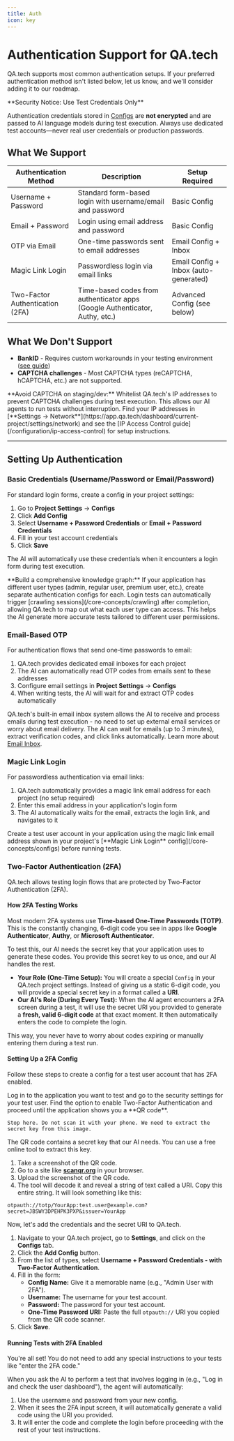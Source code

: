 ```yaml
---
title: Auth
icon: key
---
```


# Authentication Support for QA.tech

QA.tech supports most common authentication setups. If your preferred authentication method isn't listed below, let us know, and we'll consider adding it to our roadmap.

<Warning>
  **Security Notice: Use Test Credentials Only**
  
  Authentication credentials stored in [Configs](/core-concepts/configs) are **not encrypted** and are passed to AI language models during test execution. Always use dedicated test accounts—never real user credentials or production passwords.
</Warning>

## What We Support

| Authentication Method | Description | Setup Required |
| --------------------- | ----------- | -------------- |
| Username + Password | Standard form-based login with username/email and password | Basic Config |
| Email + Password | Login using email address and password | Basic Config |
| OTP via Email | One-time passwords sent to email addresses | Email Config + Inbox |
| Magic Link Login | Passwordless login via email links | Email Config + Inbox (auto-generated) |
| Two-Factor Authentication (2FA) | Time-based codes from authenticator apps (Google Authenticator, Authy, etc.) | Advanced Config (see below) |

## What We Don't Support

- **BankID** - Requires custom workarounds in your testing environment ([see guide](/applications/se-bank-id))
- **CAPTCHA challenges** - Most CAPTCHA types (reCAPTCHA, hCAPTCHA, etc.) are not supported.

<Tip>
**Avoid CAPTCHA on staging/dev:** Whitelist QA.tech's IP addresses to prevent CAPTCHA challenges during test execution. This allows our AI agents to run tests without interruption. Find your IP addresses in [**Settings → Network**](https://app.qa.tech/dashboard/current-project/settings/network) and see the [IP Access Control guide](/configuration/ip-access-control) for setup instructions.
</Tip>

---

## Setting Up Authentication

### Basic Credentials (Username/Password or Email/Password)

For standard login forms, create a config in your project settings:

1. Go to **Project Settings** → **Configs**
2. Click **Add Config**
3. Select **Username + Password Credentials** or **Email + Password Credentials**
4. Fill in your test account credentials
5. Click **Save**

The AI will automatically use these credentials when it encounters a login form during test execution.

<Tip>
**Build a comprehensive knowledge graph:** If your application has different user types (admin, regular user, premium user, etc.), create separate authentication configs for each. Login tests can automatically trigger [crawling sessions](/core-concepts/crawling) after completion, allowing QA.tech to map out what each user type can access. This helps the AI generate more accurate tests tailored to different user permissions.
</Tip>

### Email-Based OTP

For authentication flows that send one-time passwords to email:

1. QA.tech provides dedicated email inboxes for each project
2. The AI can automatically read OTP codes from emails sent to these addresses
3. Configure email settings in **Project Settings** → **Configs**
4. When writing tests, the AI will wait for and extract OTP codes automatically

QA.tech's built-in email inbox system allows the AI to receive and process emails during test execution - no need to set up external email services or worry about email delivery. The AI can wait for emails (up to 3 minutes), extract verification codes, and click links automatically. Learn more about [Email Inbox](/test-features/email-inbox).

### Magic Link Login

For passwordless authentication via email links:

1. QA.tech automatically provides a magic link email address for each project (no setup required)
2. Enter this email address in your application's login form
3. The AI automatically waits for the email, extracts the login link, and navigates to it

<Tip>
Create a test user account in your application using the magic link email address shown in your project's [**Magic Link Login** config](/core-concepts/configs) before running tests.
</Tip>

### Two-Factor Authentication (2FA)

QA.tech allows testing login flows that are protected by Two-Factor Authentication (2FA). 
#### How 2FA Testing Works

Most modern 2FA systems use **Time-based One-Time Passwords (TOTP)**. This is the constantly changing, 6-digit code you see in apps like **Google Authenticator**, **Authy**, or **Microsoft Authenticator**.

To test this, our AI needs the secret key that your application uses to generate these codes. You provide this secret key to us once, and our AI handles the rest.

- **Your Role (One-Time Setup):** You will create a special `Config` in your QA.tech project settings. Instead of giving us a static 6-digit code, you will provide a special secret key in a format called a **URI**.
- **Our AI's Role (During Every Test):** When the AI agent encounters a 2FA screen during a test, it will use the secret URI you provided to generate a **fresh, valid 6-digit code** at that exact moment. It then automatically enters the code to complete the login.

This way, you never have to worry about codes expiring or manually entering them during a test run.

#### Setting Up a 2FA Config

Follow these steps to create a config for a test user account that has 2FA enabled.

<Steps>
  <Step title="Get Your 2FA QR Code">
    Log in to the application you want to test and go to the security settings for your test user. Find the option to enable Two-Factor Authentication and proceed until the application shows you a **QR code**.
    
    Stop here. Do not scan it with your phone. We need to extract the secret key from this image.
  </Step>
  <Step title="Decode the QR Code to Get the URI">
    The QR code contains a secret key that our AI needs. You can use a free online tool to extract this key.

1. Take a screenshot of the QR code.
2. Go to a site like [**scanqr.org**](https://scanqr.org/) in your browser.
3. Upload the screenshot of the QR code.
4. The tool will decode it and reveal a string of text called a URI. Copy this entire string. It will look something like this:

```text
otpauth://totp/YourApp:test.user@example.com?secret=JBSWY3DPEHPK3PXP&issuer=YourApp
```
  </Step>
  <Step title="Create the Config in QA.tech">
    Now, let's add the credentials and the secret URI to QA.tech.

1. Navigate to your QA.tech project, go to **Settings**, and click on the **Configs** tab.
2. Click the **Add Config** button.
3. From the list of types, select **Username + Password Credentials - with Two-Factor Authentication**.
4. Fill in the form:
   - **Config Name:** Give it a memorable name (e.g., "Admin User with 2FA").
   - **Username:** The username for your test account.
   - **Password:** The password for your test account.
   - **One-Time Password URI:** Paste the full `otpauth://` URI you copied from the QR code scanner.
5. Click **Save**.
  </Step>
</Steps>

#### Running Tests with 2FA Enabled

You're all set! You do not need to add any special instructions to your tests like "enter the 2FA code."

When you ask the AI to perform a test that involves logging in (e.g., "Log in and check the user dashboard"), the agent will automatically:
1. Use the username and password from your new config.
2. When it sees the 2FA input screen, it will automatically generate a valid code using the URI you provided.
3. It will enter the code and complete the login before proceeding with the rest of your test instructions.

